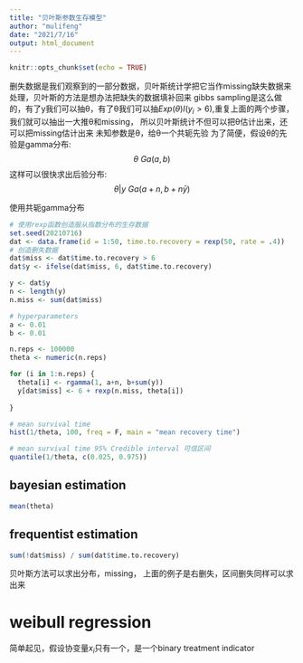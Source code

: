 ```yaml
---
title: "贝叶斯参数生存模型"
author: "mulifeng"
date: "2021/7/16"
output: html_document
---
```


```r
knitr::opts_chunk$set(echo = TRUE)
```
删失数据是我们观察到的一部分数据，贝叶斯统计学把它当作missing缺失数据来处理，贝叶斯的方法是想办法把缺失的数据填补回来
gibbs sampling是这么做的，有了y我们可以抽θ，有了θ我们可以抽$Exp(θ)I(y_i > 6)$,重复上面的两个步骤，我们就可以抽出一大推θ和missing，
所以贝叶斯统计不但可以把θ估计出来，还可以把missing估计出来
未知参数是θ，给θ一个共轭先验
为了简便，假设θ的先验是gamma分布:
$$θ ~ Ga(a, b)$$
这样可以很快求出后验分布:
$$θ|y ~ Ga(a + n, b + n\bar{y})$$

使用共轭gamma分布
```r
# 使用rexp函数创造服从指数分布的生存数据
set.seed(20210716)
dat <- data.frame(id = 1:50, time.to.recovery = rexp(50, rate = .4))
# 创造删失数据
dat$miss <- dat$time.to.recovery > 6
dat$y <- ifelse(dat$miss, 6, dat$time.to.recovery)
```

```r
y <- dat$y
n <- length(y)
n.miss <- sum(dat$miss)

# hyperparameters
a <- 0.01
b <- 0.01

n.reps <- 100000
theta <- numeric(n.reps)

for (i in 1:n.reps) {
  theta[i] <- rgamma(1, a+n, b+sum(y))
  y[dat$miss] <- 6 + rexp(n.miss, theta[i])
  
}

```

```r
# mean survival time
hist(1/theta, 100, freq = F, main = "mean recovery time")
```

```r
# mean survival time 95% Credible interval 可信区间
quantile(1/theta, c(0.025, 0.975))
```

## bayesian estimation
```r
mean(theta)
```

## frequentist estimation
```r
sum(!dat$miss) / sum(dat$time.to.recovery)
```
贝叶斯方法可以求出分布，missing，
上面的例子是右删失，区间删失同样可以求出来


# weibull regression
简单起见，假设协变量$x_i$只有一个，是一个binary treatment indicator
